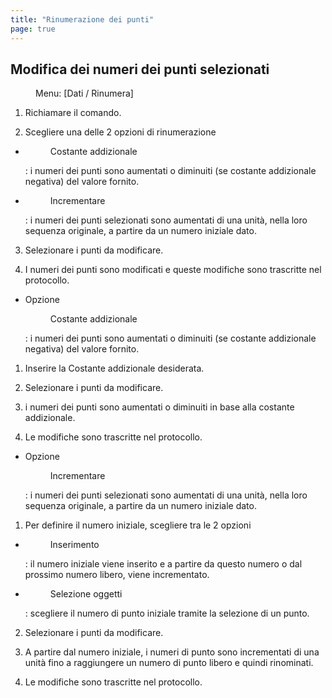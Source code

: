```yaml
---
title: "Rinumerazione dei punti"
page: true
---
```

## Modifica dei numeri dei punti selezionati
 <Menu> Menu: [Dati / Rinumera] </Menu> 



1. Richiamare il comando.

2. Scegliere una delle 2 opzioni di rinumerazione

- <Menu>Costante addizionale</Menu> : i numeri dei punti sono aumentati o diminuiti (se costante addizionale negativa) del valore fornito.

- <Menu>Incrementare</Menu> : i numeri dei punti selezionati sono aumentati di una unit&#224;, nella loro sequenza originale, a partire da un numero iniziale dato.



3. Selezionare i punti da modificare.

4. I numeri dei punti sono modificati e queste modifiche sono trascritte nel protocollo.






- Opzione <Menu>Costante addizionale </Menu> : i numeri dei punti sono aumentati o diminuiti (se costante addizionale negativa) del valore fornito.

1. Inserire la Costante addizionale desiderata.

2. Selezionare i punti da modificare.

3. i numeri dei punti sono aumentati o diminuiti in base alla costante addizionale.

4. Le modifiche sono trascritte nel protocollo.







- Opzione <Menu>Incrementare</Menu> : i numeri dei punti selezionati sono aumentati di una unit&#224;, nella loro sequenza originale, a partire da un numero iniziale dato.

1. Per definire il numero iniziale, scegliere tra le 2 opzioni

- <Menu>Inserimento</Menu> : il numero iniziale viene inserito e a partire da questo numero o dal prossimo numero libero, viene incrementato.

- <Menu>Selezione oggetti</Menu> : scegliere il numero di punto iniziale tramite la selezione di un punto.



2. Selezionare i punti da modificare.

3. A partire dal numero iniziale, i numeri di punto sono incrementati di una unit&#224; fino a raggiungere un numero di punto libero e quindi rinominati.

4. Le modifiche sono trascritte nel protocollo.





